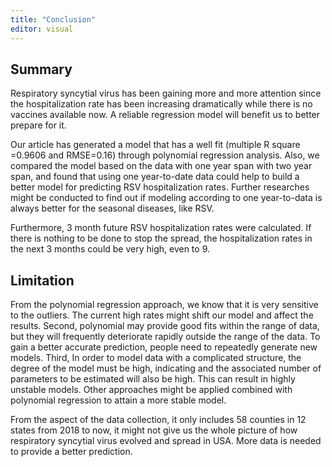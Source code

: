 ```yaml
---
title: "Conclusion"
editor: visual
---
```


## Summary

Respiratory syncytial virus has been gaining more and more attention since the hospitalization rate has been increasing dramatically while there is no vaccines available now. A reliable regression model will benefit us to better prepare for it.

Our article has generated a model that has a well fit (multiple R square =0.9606 and RMSE=0.16) through polynomial regression analysis. Also, we compared the model based on the data with one year span with two year span, and found that using one year-to-date data could help to build a better model for predicting RSV hospitalization rates. Further researches might be conducted to find out if modeling according to one year-to-data is always better for the seasonal diseases, like RSV.

Furthermore, 3 month future RSV hospitalization rates were calculated. If there is nothing to be done to stop the spread, the hospitalization rates in the next 3 months could be very high, even to 9.

## Limitation

From the polynomial regression approach, we know that it is very sensitive to the outliers. The current high rates might shift our model and affect the results. Second, polynomial may provide good fits within the range of data, but they will frequently deteriorate rapidly outside the range of the data. To gain a better accurate prediction, people need to repeatedly generate new models. Third, In order to model data with a complicated structure, the degree of the model must be high, indicating and the associated number of parameters to be estimated will also be high. This can result in highly unstable models. Other approaches might be applied combined with polynomial regression to attain a more stable model.

From the aspect of the data collection, it only includes 58 counties in 12 states from 2018 to now, it might not give us the whole picture of how respiratory syncytial virus evolved and spread in USA. More data is needed to provide a better prediction.
